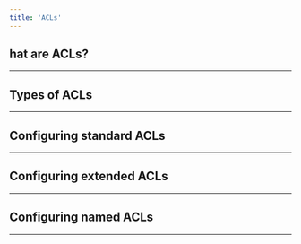 ```yaml
---
title: 'ACLs'
---
```


## hat are ACLs?

---

## Types of ACLs

---

## Configuring standard ACLs

---

## Configuring extended ACLs

---

## Configuring named ACLs

---
